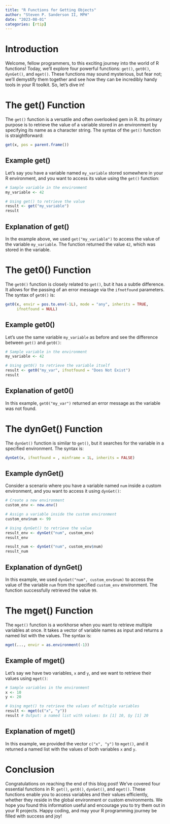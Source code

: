 ```yaml
---
title: "R Functions for Getting Objects"
author: "Steven P. Sanderson II, MPH"
date: "2023-08-01"
categories: [rtip]
---
```


# Introduction

Welcome, fellow programmers, to this exciting journey into the world of R functions! Today, we'll explore four powerful functions: `get()`, `get0()`, `dynGet()`, and `mget()`. These functions may sound mysterious, but fear not; we'll demystify them together and see how they can be incredibly handy tools in your R toolkit. So, let's dive in!

# The get() Function

The `get()` function is a versatile and often overlooked gem in R. Its primary purpose is to retrieve the value of a variable stored in an environment by specifying its name as a character string. The syntax of the `get()` function is straightforward:

``` r
get(x, pos = parent.frame())
```

## Example get()

Let's say you have a variable named `my_variable` stored somewhere in your R environment, and you want to access its value using the `get()` function:

```r
# Sample variable in the environment
my_variable <- 42

# Using get() to retrieve the value
result <- get("my_variable")
result
```

## Explanation of get()

In the example above, we used `get("my_variable")` to access the value of the variable `my_variable`. The function returned the value `42`, which was stored in the variable.

# The get0() Function

The `get0()` function is closely related to `get()`, but it has a subtle difference. It allows for the passing of an error message via the `ifnotfound` parameters. The syntax of `get0()` is:

``` r
get0(x, envir = pos.to.env(-1L), mode = "any", inherits = TRUE,
     ifnotfound = NULL)
```

## Example get0()

Let's use the same variable `my_variable` as before and see the difference between `get()` and `get0()`:

```r
# Sample variable in the environment
my_variable <- 42

# Using get0() to retrieve the variable itself
result <- get0("my_var", ifnotfound = "Does Not Exist")
result
```

## Explanation of get0()

In this example, `get0("my_var")` returned an error message as the variable was not found.

# The dynGet() Function

The `dynGet()` function is similar to `get()`, but it searches for the variable in a specified environment. The syntax is:

``` r
dynGet(x, ifnotfound = , minframe = 1L, inherits = FALSE)
```

## Example dynGet()

Consider a scenario where you have a variable named `num` inside a custom environment, and you want to access it using `dynGet()`:

```r
# Create a new environment
custom_env <- new.env()

# Assign a variable inside the custom environment
custom_env$num <- 99

# Using dynGet() to retrieve the value
result_env <- dynGet("num", custom_env)
result_env

result_num <- dynGet("num", custom_env$num)
result_num
```

## Explanation of dynGet()

In this example, we used `dynGet("num", custom_env$num)` to access the value of the variable `num` from the specified `custom_env` environment. The function successfully retrieved the value `99`.

# The mget() Function

The `mget()` function is a workhorse when you want to retrieve multiple variables at once. It takes a vector of variable names as input and returns a named list with the values. The syntax is:

``` r
mget(..., envir = as.environment(-1))
```

## Example of mget()

Let's say we have two variables, `x` and `y`, and we want to retrieve their values using `mget()`:

```r
# Sample variables in the environment
x <- 10
y <- 20

# Using mget() to retrieve the values of multiple variables
result <- mget(c("x", "y"))
result # Output: a named list with values: $x [1] 10, $y [1] 20
```

## Explanation of mget()

In this example, we provided the vector `c("x", "y")` to `mget()`, and it returned a named list with the values of both variables `x` and `y`.

# Conclusion

Congratulations on reaching the end of this blog post! We've covered four essential functions in R: `get()`, `get0()`, `dynGet()`, and `mget()`. These functions enable you to access variables and their values efficiently, whether they reside in the global environment or custom environments. We hope you found this information useful and encourage you to try them out in your R projects. Happy coding, and may your R programming journey be filled with success and joy!
